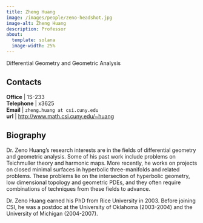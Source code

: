 ```yaml
---
title: Zheng Huang
image: /images/people/zeno-headshot.jpg
image-alt: Zheng Huang
description: Professor
about:
  template: solana
  image-width: 25%
---
```



Differential Geometry and Geometric Analysis


## Contacts

**Office**    | 1S-233     <br/>
<i class="bi bi-telephone"></i> **Telephone** | x3625<br/>
<i class="bi bi-mailbox"></i> **Email**     | `zheng.huang at csi.cuny.edu`    <br/>
<i class="bi bi-x-diamond"></i>**url**  | [http://www.math.csi.cuny.edu/~huang](http://www.math.csi.cuny.edu/~huang)  <br/>

## Biography

Dr. Zeno Huang's research interests are in the fields of differential
geometry and geometric analysis. Some of his past work include
problems on Teichmuller theory and harmonic maps. More recently, he
works on projects on closed minimal surfaces in hyperbolic
three-manifolds and related problems. These problems lie on the
intersection of hyperbolic geometry, low dimensional topology and
geometric PDEs, and they often require combinations of techniques from
these fields to advance.

Dr. Zeno Huang earned his PhD from Rice University in 2003. Before joining CSI, he was a postdoc at the University of Oklahoma (2003-2004) and the University of Michigan (2004-2007).


